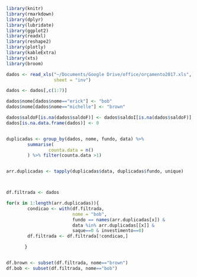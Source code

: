 
```r

library(knitr)
library(rmarkdown)
library(dplyr)
library(lubridate)
library(ggplot2)
library(readxl)
library(reshape2)
library(plotly)
library(kableExtra)
library(xts)
library(broom)
```

```r


dados <- read_xls("~/Documents/Google Drive/office/orçamento2017.xls", 
                  sheet = "inv")

dados <- dados[,c(1:7)]

dados$nome[dados$nome=="erick"] <- "bob"
dados$nome[dados$nome=="michelle"] <- "brown"

dados$saldoF[is.na(dados$saldoF)] <- dados$saldoI[is.na(dados$saldoF)]
dados[is.na.data.frame(dados)] <- 0


duplicadas <- group_by(dados, nome, fundo, data) %>%
        summarise(
                counta.data = n()
        ) %>% filter(counta.data >1)


arr.duplicadas <- tapply(duplicadas$data, duplicadas$fundo, unique)



df.filtrada <- dados

for(x in 1:length(arr.duplicadas)){
        condicao <- with(df.filtrada,
                         nome = "bob",
                         fundo == names(arr.duplicadas[x]) & 
                         data %in% arr.duplicadas[[x]] &
                         saque==0 & investimento==0)
        df.filtrada <- df.filtrada[!condicao,]

       }


df.brown <- subset(df.filtrada, nome=="brown")
df.bob <- subset(df.filtrada, nome=="bob")
```

